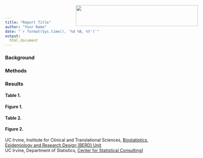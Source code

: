 ```yaml
---
title: "Report Title"
author: "Your Name"
date: "`r format(Sys.time(), '%d %B, %Y')`"
output:
  html_document
---
```


<img src= "uci-icts-logo.png" width=400 height=68 style="position:absolute;top:30px;right:100px;"/>


### Background

### Methods

### Results

#### Table 1. 

#### Figure 1.

#### Table 2. 

#### Figure 2. 



UC Irvine, Institute for Clinical and Translational Sciences, 
[Biostatistics, Epidemiology and Research Design (BERD) Unit](https://icts.uci.edu/services/berd1.php)  
UC Irvine, Department of Statistics, 
[Center for Statistical Consulting](https://statconsulting.uci.edu/)]



